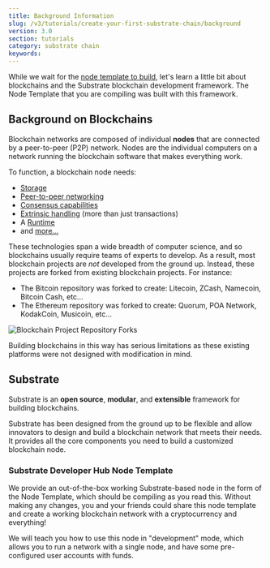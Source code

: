 ```yaml
---
title: Background Information
slug: /v3/tutorials/create-your-first-substrate-chain/background
version: 3.0 
section: tutorials
category: substrate chain
keywords:
---
```


While we wait for the [node template to build](../setup/#compiling-substrate), let's learn a little
bit about blockchains and the Substrate blockchain development framework. The Node Template
that you are compiling was built with this framework.

## Background on Blockchains

Blockchain networks are composed of individual **nodes** that are connected by a peer-to-peer (P2P)
network. Nodes are the individual computers on a network running the blockchain software that makes
everything work.

To function, a blockchain node needs:

- [Storage](/v3/docs/advanced/storage)
- [Peer-to-peer networking](https://libp2p.io)
- [Consensus capabilities](/v3/docs/advanced/consensus)
- [Extrinsic handling](/v3/docs/concepts/extrinsics) (more than just transactions)
- A [Runtime](/v3/docs/concepts/runtime)
- and [more...](/v3/tutorials)

These technologies span a wide breadth of computer science, and so blockchains usually require teams
of experts to develop. As a result, most blockchain projects are _not_ developed from the ground up.
Instead, these projects are forked from existing blockchain projects. For instance:

- The Bitcoin repository was forked to create: Litecoin, ZCash, Namecoin, Bitcoin Cash, etc...
- The Ethereum repository was forked to create: Quorum, POA Network, KodakCoin, Musicoin, etc...

![Blockchain Project Repository Forks](../../../../src/images/tutorials/01-create-your-first-chain/forks.png)

Building blockchains in this way has serious limitations as these existing platforms were not
designed with modification in mind.

## Substrate

Substrate is an **open source**, **modular**, and **extensible** framework for building blockchains.

Substrate has been designed from the ground up to be flexible and allow innovators to design and
build a blockchain network that meets their needs. It provides all the core components you need to
build a customized blockchain node.

### Substrate Developer Hub Node Template

We provide an out-of-the-box working Substrate-based node in the form of the Node Template, which
should be compiling as you read this. Without making any changes, you and your friends could share
this node template and create a working blockchain network with a cryptocurrency and everything!

We will teach you how to use this node in "development" mode, which allows you to run a network with
a single node, and have some pre-configured user accounts with funds.

